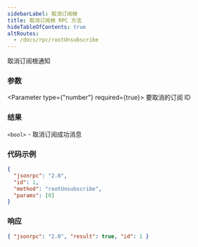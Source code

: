 ```yaml
---
sidebarLabel: 取消订阅根
title: 取消订阅根 RPC 方法
hideTableOfContents: true
altRoutes:
  - /docs/rpc/rootUnsubscribe
---
```


取消订阅根通知

<DocSideBySide>

<DocLeftSide>

### 参数

<Parameter type={"number"} required={true}>
  要取消的订阅 ID
</Parameter>

### 结果

`<bool>` - 取消订阅成功消息

</DocLeftSide>

<DocRightSide>

### 代码示例

```json
{
  "jsonrpc": "2.0",
  "id": 1,
  "method": "rootUnsubscribe",
  "params": [0]
}
```

### 响应

```json
{ "jsonrpc": "2.0", "result": true, "id": 1 }
```

</DocRightSide>
</DocSideBySide>
